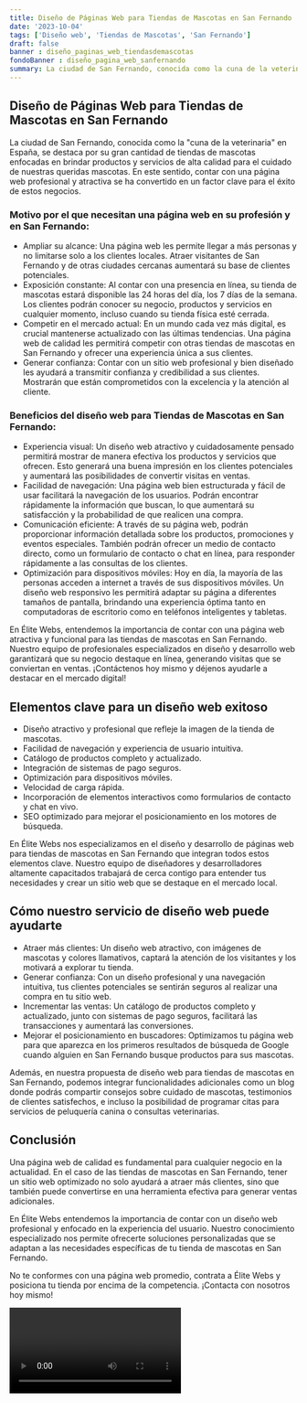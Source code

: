 ```yaml
---
title: Diseño de Páginas Web para Tiendas de Mascotas en San Fernando
date: '2023-10-04'
tags: ['Diseño web', 'Tiendas de Mascotas', 'San Fernando']
draft: false
banner : diseño_paginas_web_tiendasdemascotas
fondoBanner : diseño_pagina_web_sanfernando
summary: La ciudad de San Fernando, conocida como la cuna de la veterinaria en España, se destaca por su gran cantidad de tiendas de mascotas enfocadas en brindar productos y servicios de alta calidad para el cuidado de nuestras queridas mascotas. En este sentido, contar con una página web profesional y atractiva se ha convertido en un factor clave para el éxito de estos negocios.
---
```


## Diseño de Páginas Web para Tiendas de Mascotas en San Fernando

La ciudad de San Fernando, conocida como la "cuna de la veterinaria" en España, se destaca por su gran cantidad de tiendas de mascotas enfocadas en brindar productos y servicios de alta calidad para el cuidado de nuestras queridas mascotas. En este sentido, contar con una página web profesional y atractiva se ha convertido en un factor clave para el éxito de estos negocios.

### Motivo por el que necesitan una página web en su profesión y en San Fernando:

- Ampliar su alcance: Una página web les permite llegar a más personas y no limitarse solo a los clientes locales. Atraer visitantes de San Fernando y de otras ciudades cercanas aumentará su base de clientes potenciales.
- Exposición constante: Al contar con una presencia en línea, su tienda de mascotas estará disponible las 24 horas del día, los 7 días de la semana. Los clientes podrán conocer su negocio, productos y servicios en cualquier momento, incluso cuando su tienda física esté cerrada.
- Competir en el mercado actual: En un mundo cada vez más digital, es crucial mantenerse actualizado con las últimas tendencias. Una página web de calidad les permitirá competir con otras tiendas de mascotas en San Fernando y ofrecer una experiencia única a sus clientes.
- Generar confianza: Contar con un sitio web profesional y bien diseñado les ayudará a transmitir confianza y credibilidad a sus clientes. Mostrarán que están comprometidos con la excelencia y la atención al cliente.

### Beneficios del diseño web para Tiendas de Mascotas en San Fernando:

- Experiencia visual: Un diseño web atractivo y cuidadosamente pensado permitirá mostrar de manera efectiva los productos y servicios que ofrecen. Esto generará una buena impresión en los clientes potenciales y aumentará las posibilidades de convertir visitas en ventas.
- Facilidad de navegación: Una página web bien estructurada y fácil de usar facilitará la navegación de los usuarios. Podrán encontrar rápidamente la información que buscan, lo que aumentará su satisfacción y la probabilidad de que realicen una compra.
- Comunicación eficiente: A través de su página web, podrán proporcionar información detallada sobre los productos, promociones y eventos especiales. También podrán ofrecer un medio de contacto directo, como un formulario de contacto o chat en línea, para responder rápidamente a las consultas de los clientes.
- Optimización para dispositivos móviles: Hoy en día, la mayoría de las personas acceden a internet a través de sus dispositivos móviles. Un diseño web responsivo les permitirá adaptar su página a diferentes tamaños de pantalla, brindando una experiencia óptima tanto en computadoras de escritorio como en teléfonos inteligentes y tabletas.

En Élite Webs, entendemos la importancia de contar con una página web atractiva y funcional para las tiendas de mascotas en San Fernando. Nuestro equipo de profesionales especializados en diseño y desarrollo web garantizará que su negocio destaque en línea, generando visitas que se conviertan en ventas. ¡Contáctenos hoy mismo y déjenos ayudarle a destacar en el mercado digital!

<GifSeo />

<Cta />

## Elementos clave para un diseño web exitoso

- Diseño atractivo y profesional que refleje la imagen de la tienda de mascotas.
- Facilidad de navegación y experiencia de usuario intuitiva.
- Catálogo de productos completo y actualizado.
- Integración de sistemas de pago seguros.
- Optimización para dispositivos móviles.
- Velocidad de carga rápida.
- Incorporación de elementos interactivos como formularios de contacto y chat en vivo.
- SEO optimizado para mejorar el posicionamiento en los motores de búsqueda.

En Élite Webs nos especializamos en el diseño y desarrollo de páginas web para tiendas de mascotas en San Fernando que integran todos estos elementos clave. Nuestro equipo de diseñadores y desarrolladores altamente capacitados trabajará de cerca contigo para entender tus necesidades y crear un sitio web que se destaque en el mercado local.

## Cómo nuestro servicio de diseño web puede ayudarte

- Atraer más clientes: Un diseño web atractivo, con imágenes de mascotas y colores llamativos, captará la atención de los visitantes y los motivará a explorar tu tienda.
- Generar confianza: Con un diseño profesional y una navegación intuitiva, tus clientes potenciales se sentirán seguros al realizar una compra en tu sitio web.
- Incrementar las ventas: Un catálogo de productos completo y actualizado, junto con sistemas de pago seguros, facilitará las transacciones y aumentará las conversiones.
- Mejorar el posicionamiento en buscadores: Optimizamos tu página web para que aparezca en los primeros resultados de búsqueda de Google cuando alguien en San Fernando busque productos para sus mascotas.

Además, en nuestra propuesta de diseño web para tiendas de mascotas en San Fernando, podemos integrar funcionalidades adicionales como un blog donde podrás compartir consejos sobre cuidado de mascotas, testimonios de clientes satisfechos, e incluso la posibilidad de programar citas para servicios de peluquería canina o consultas veterinarias.

## Conclusión

Una página web de calidad es fundamental para cualquier negocio en la actualidad. En el caso de las tiendas de mascotas en San Fernando, tener un sitio web optimizado no solo ayudará a atraer más clientes, sino que también puede convertirse en una herramienta efectiva para generar ventas adicionales.

En Élite Webs entendemos la importancia de contar con un diseño web profesional y enfocado en la experiencia del usuario. Nuestro conocimiento especializado nos permite ofrecerte soluciones personalizadas que se adaptan a las necesidades específicas de tu tienda de mascotas en San Fernando.

No te conformes con una página web promedio, contrata a Élite Webs y posiciona tu tienda por encima de la competencia. ¡Contacta con nosotros hoy mismo!

<Video />

<CtaBot job='Tiendas de Mascotas' city='San Fernando'/>

<Gmaps query='San Fernando+españa+maps' />